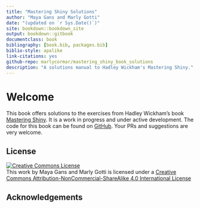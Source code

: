 ```yaml
--- 
title: "Mastering Shiny Solutions"
author: "Maya Gans and Marly Gotti"
date: "(updated on `r Sys.Date()`)"
site: bookdown::bookdown_site
output: bookdown::gitbook
documentclass: book
bibliography: [book.bib, packages.bib]
biblio-style: apalike
link-citations: yes
github-repo: marlycormar/mastering_shiny_book_solutions
description: "A solutions manual to Hadley Wickham's Mastering Shiny."
---
```


# Welcome

This book offers solutions to the exercises from Hadley Wickham's book [Mastering Shiny](https://mastering-shiny.org/). It is a work in progress and under active development. The code for this book can be found on [GitHub](https://github.com/marlycormar/mastering_shiny_book_solutions). Your PRs and suggestions are very welcome.

## License {-}

<a rel="license" href="http://creativecommons.org/licenses/by-nc-sa/4.0/"><img alt="Creative Commons License" style="border-width:0" src="https://i.creativecommons.org/l/by-nc-sa/4.0/88x31.png" /></a><br />This work by Maya Gans and Marly Gotti is licensed under a <a rel="license" href="http://creativecommons.org/licenses/by-nc-sa/4.0/">Creative Commons Attribution-NonCommercial-ShareAlike 4.0 International License</a>

## Acknowledgements {-}
